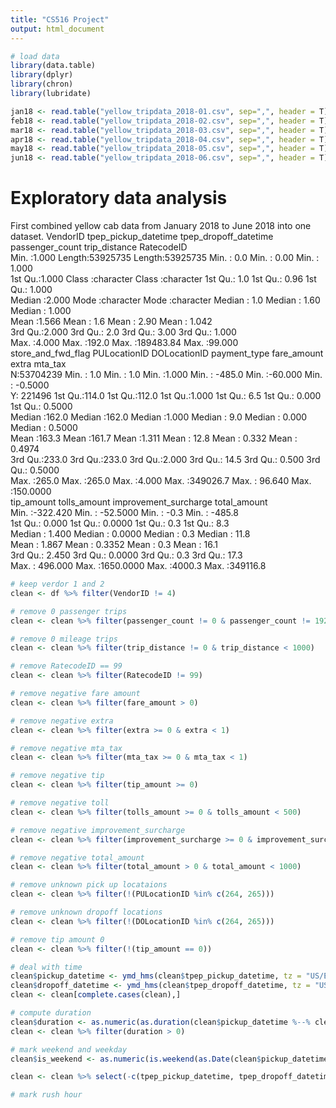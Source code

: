 ```yaml
---
title: "CS516 Project"
output: html_document
---
```


```r
# load data
library(data.table)
library(dplyr)
library(chron)
library(lubridate)

jan18 <- read.table("yellow_tripdata_2018-01.csv", sep=",", header = T)
feb18 <- read.table("yellow_tripdata_2018-02.csv", sep=",", header = T)
mar18 <- read.table("yellow_tripdata_2018-03.csv", sep=",", header = T)
apr18 <- read.table("yellow_tripdata_2018-04.csv", sep=",", header = T)
may18 <- read.table("yellow_tripdata_2018-05.csv", sep=",", header = T)
jun18 <- read.table("yellow_tripdata_2018-06.csv", sep=",", header = T)
```

# Exploratory data analysis
First combined yellow cab data from January 2018 to June 2018 into one dataset. 
    VendorID     tpep_pickup_datetime tpep_dropoff_datetime passenger_count trip_distance         RatecodeID    
 Min.   :1.000   Length:53925735      Length:53925735       Min.   :  0.0   Min.   :     0.00   Min.   : 1.000  
 1st Qu.:1.000   Class :character     Class :character      1st Qu.:  1.0   1st Qu.:     0.96   1st Qu.: 1.000  
 Median :2.000   Mode  :character     Mode  :character      Median :  1.0   Median :     1.60   Median : 1.000  
 Mean   :1.566                                              Mean   :  1.6   Mean   :     2.90   Mean   : 1.042  
 3rd Qu.:2.000                                              3rd Qu.:  2.0   3rd Qu.:     3.00   3rd Qu.: 1.000  
 Max.   :4.000                                              Max.   :192.0   Max.   :189483.84   Max.   :99.000  
 store_and_fwd_flag  PULocationID    DOLocationID    payment_type    fare_amount           extra            mta_tax        
 N:53704239         Min.   :  1.0   Min.   :  1.0   Min.   :1.000   Min.   :  -485.0   Min.   :-60.000   Min.   : -0.5000  
 Y:  221496         1st Qu.:114.0   1st Qu.:112.0   1st Qu.:1.000   1st Qu.:     6.5   1st Qu.:  0.000   1st Qu.:  0.5000  
                    Median :162.0   Median :162.0   Median :1.000   Median :     9.0   Median :  0.000   Median :  0.5000  
                    Mean   :163.3   Mean   :161.7   Mean   :1.311   Mean   :    12.8   Mean   :  0.332   Mean   :  0.4974  
                    3rd Qu.:233.0   3rd Qu.:233.0   3rd Qu.:2.000   3rd Qu.:    14.5   3rd Qu.:  0.500   3rd Qu.:  0.5000  
                    Max.   :265.0   Max.   :265.0   Max.   :4.000   Max.   :349026.7   Max.   : 96.640   Max.   :150.0000  
   tip_amount        tolls_amount       improvement_surcharge  total_amount     
 Min.   :-322.420   Min.   : -52.5000   Min.   :  -0.3        Min.   :  -485.8  
 1st Qu.:   0.000   1st Qu.:   0.0000   1st Qu.:   0.3        1st Qu.:     8.3  
 Median :   1.400   Median :   0.0000   Median :   0.3        Median :    11.8  
 Mean   :   1.867   Mean   :   0.3352   Mean   :   0.3        Mean   :    16.1  
 3rd Qu.:   2.450   3rd Qu.:   0.0000   3rd Qu.:   0.3        3rd Qu.:    17.3  
 Max.   : 496.000   Max.   :1650.0000   Max.   :4000.3        Max.   :349116.8
```r
# keep verdor 1 and 2
clean <- df %>% filter(VendorID != 4)

# remove 0 passenger trips
clean <- clean %>% filter(passenger_count != 0 & passenger_count != 192)

# remove 0 mileage trips
clean <- clean %>% filter(trip_distance != 0 & trip_distance < 1000)

# remove RatecodeID == 99
clean <- clean %>% filter(RatecodeID != 99)

# remove negative fare amount
clean <- clean %>% filter(fare_amount > 0)

# remove negative extra 
clean <- clean %>% filter(extra >= 0 & extra < 1)

# remove negative mta_tax
clean <- clean %>% filter(mta_tax >= 0 & mta_tax < 1)

# remove negative tip
clean <- clean %>% filter(tip_amount >= 0)

# remove negative toll 
clean <- clean %>% filter(tolls_amount >= 0 & tolls_amount < 500)

# remove negative improvement_surcharge
clean <- clean %>% filter(improvement_surcharge >= 0 & improvement_surcharge <= 1)

# remove negative total_amount
clean <- clean %>% filter(total_amount > 0 & total_amount < 1000)

# remove unknown pick up locataions
clean <- clean %>% filter(!(PULocationID %in% c(264, 265)))

# remove unknown dropoff locations
clean <- clean %>% filter(!(DOLocationID %in% c(264, 265)))

# remove tip amount 0
clean <- clean %>% filter(!(tip_amount == 0))
```

```r
# deal with time
clean$pickup_datetime <- ymd_hms(clean$tpep_pickup_datetime, tz = "US/Eastern")
clean$dropoff_datetime <- ymd_hms(clean$tpep_dropoff_datetime, tz = "US/Eastern")
clean <- clean[complete.cases(clean),]

# compute duration
clean$duration <- as.numeric(as.duration(clean$pickup_datetime %--% clean$dropoff_datetime) / dminutes(1))
clean <- clean %>% filter(duration > 0)

# mark weekend and weekday
clean$is_weekend <- as.numeric(is.weekend(as.Date(clean$pickup_datetime)))

clean <- clean %>% select(-c(tpep_pickup_datetime, tpep_dropoff_datetime))

# mark rush hour

```

